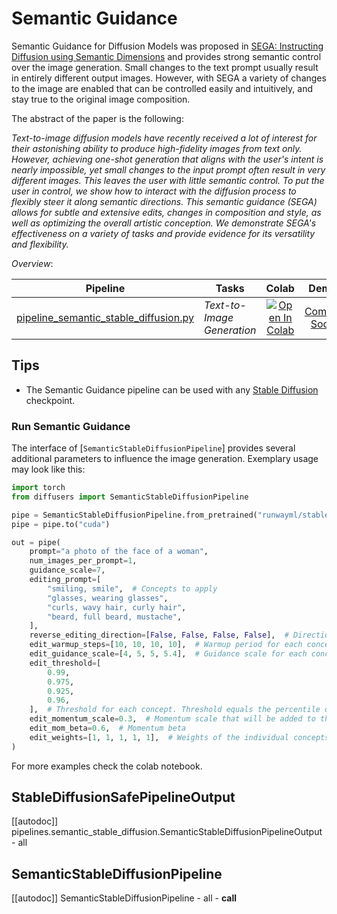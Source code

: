<!--Copyright 2022 The HuggingFace Team. All rights reserved.

Licensed under the Apache License, Version 2.0 (the "License"); you may not use this file except in compliance with
the License. You may obtain a copy of the License at

http://www.apache.org/licenses/LICENSE-2.0

Unless required by applicable law or agreed to in writing, software distributed under the License is distributed on
an "AS IS" BASIS, WITHOUT WARRANTIES OR CONDITIONS OF ANY KIND, either express or implied. See the License for the
specific language governing permissions and limitations under the License.
-->

# Semantic Guidance

Semantic Guidance for Diffusion Models was proposed in [SEGA: Instructing Diffusion using Semantic Dimensions](https://arxiv.org/abs/2301.12247) and provides strong semantic control over the image generation.
Small changes to the text prompt usually result in entirely different output images. However, with SEGA a variety of changes to the image are enabled that can be controlled easily and intuitively, and stay true to the original image composition.

The abstract of the paper is the following:

*Text-to-image diffusion models have recently received a lot of interest for their astonishing ability to produce high-fidelity images from text only. However, achieving one-shot generation that aligns with the user's intent is nearly impossible, yet small changes to the input prompt often result in very different images. This leaves the user with little semantic control. To put the user in control, we show how to interact with the diffusion process to flexibly steer it along semantic directions. This semantic guidance (SEGA) allows for subtle and extensive edits, changes in composition and style, as well as optimizing the overall artistic conception. We demonstrate SEGA's effectiveness on a variety of tasks and provide evidence for its versatility and flexibility.*


*Overview*:

| Pipeline | Tasks | Colab | Demo
|---|---|:---:|:---:|
| [pipeline_semantic_stable_diffusion.py](https://github.com/huggingface/diffusers/blob/main/src/diffusers/pipelines/semantic_stable_diffusion/pipeline_semantic_stable_diffusion) | *Text-to-Image Generation* |  [![Open In Colab](https://colab.research.google.com/assets/colab-badge.svg)](https://colab.research.google.com/github/ml-research/semantic-image-editing/blob/main/examples/SemanticGuidance.ipynb) | [Coming Soon](https://huggingface.co/AIML-TUDA)

## Tips

- The Semantic Guidance pipeline can be used with any [Stable Diffusion](./api/pipelines/stable_diffusion/text2img) checkpoint.

### Run Semantic Guidance

The interface of [`SemanticStableDiffusionPipeline`] provides several additional parameters to influence the image generation.
Exemplary usage may look like this:

```python
import torch
from diffusers import SemanticStableDiffusionPipeline

pipe = SemanticStableDiffusionPipeline.from_pretrained("runwayml/stable-diffusion-v1-5", torch_dtype=torch.float16)
pipe = pipe.to("cuda")

out = pipe(
    prompt="a photo of the face of a woman",
    num_images_per_prompt=1,
    guidance_scale=7,
    editing_prompt=[
        "smiling, smile",  # Concepts to apply
        "glasses, wearing glasses",
        "curls, wavy hair, curly hair",
        "beard, full beard, mustache",
    ],
    reverse_editing_direction=[False, False, False, False],  # Direction of guidance i.e. increase all concepts
    edit_warmup_steps=[10, 10, 10, 10],  # Warmup period for each concept
    edit_guidance_scale=[4, 5, 5, 5.4],  # Guidance scale for each concept
    edit_threshold=[
        0.99,
        0.975,
        0.925,
        0.96,
    ],  # Threshold for each concept. Threshold equals the percentile of the latent space that will be discarded. I.e. threshold=0.99 uses 1% of the latent dimensions
    edit_momentum_scale=0.3,  # Momentum scale that will be added to the latent guidance
    edit_mom_beta=0.6,  # Momentum beta
    edit_weights=[1, 1, 1, 1, 1],  # Weights of the individual concepts against each other
)
```

For more examples check the colab notebook.

## StableDiffusionSafePipelineOutput
[[autodoc]] pipelines.semantic_stable_diffusion.SemanticStableDiffusionPipelineOutput
	- all

## SemanticStableDiffusionPipeline
[[autodoc]] SemanticStableDiffusionPipeline
	- all
	- __call__
